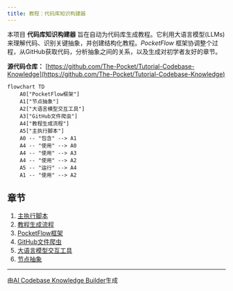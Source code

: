```yaml
---
title: 教程：代码库知识构建器
---
```



本项目 **代码库知识构建器** 旨在自动为代码库生成教程。它利用大语言模型(LLMs)来理解代码、识别关键抽象，并创建结构化教程。*PocketFlow* 框架协调整个过程，从GitHub获取代码，分析抽象之间的关系，以及生成对初学者友好的章节。


**源代码仓库：** [https://github.com/The-Pocket/Tutorial-Codebase-Knowledge](https://github.com/The-Pocket/Tutorial-Codebase-Knowledge)

```mermaid
flowchart TD
    A0["PocketFlow框架"]
    A1["节点抽象"]
    A2["大语言模型交互工具"]
    A3["GitHub文件爬虫"]
    A4["教程生成流程"]
    A5["主执行脚本"]
    A0 -- "包含" --> A1
    A4 -- "使用" --> A0
    A4 -- "使用" --> A3
    A4 -- "使用" --> A2
    A5 -- "运行" --> A4
    A1 -- "使用" --> A2
```

## 章节

1. [主执行脚本](01_main_script.mdx)
2. [教程生成流程](02_tutorial_flow.mdx)
3. [PocketFlow框架](03_pocket_flow.mdx)
4. [GitHub文件爬虫](04_github_crawler.mdx)
5. [大语言模型交互工具](05_llm_tools.mdx)
6. [节点抽象](06_node_abstraction.mdx)


---

由[AI Codebase Knowledge Builder](https://github.com/The-Pocket/Tutorial-Codebase-Knowledge)生成 